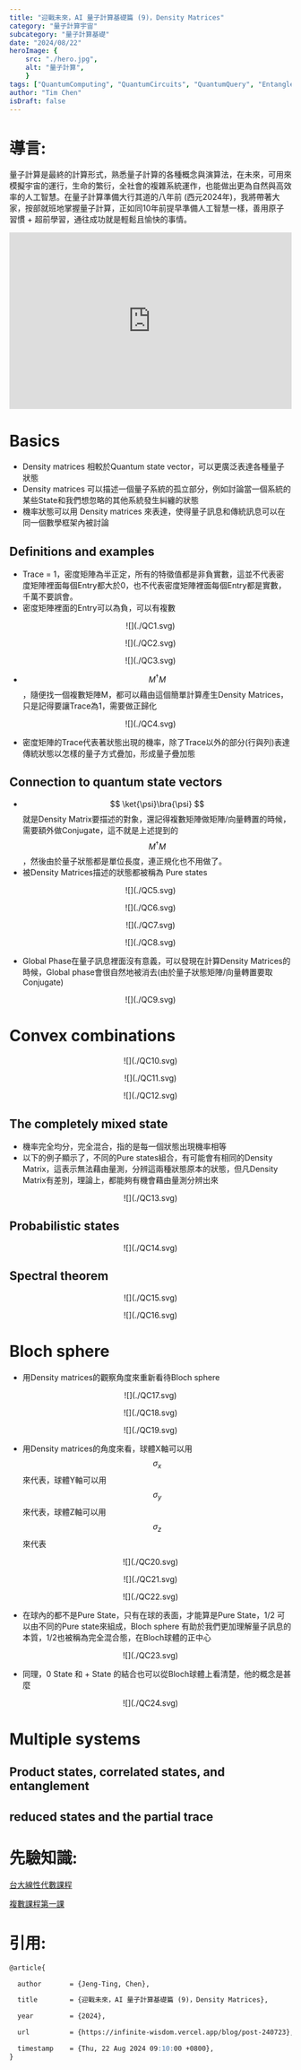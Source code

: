 ```yaml
---
title: "迎戰未來，AI 量子計算基礎篇 (9)，Density Matrices"
category: "量子計算宇宙"
subcategory: "量子計算基礎"
date: "2024/08/22"
heroImage: {
    src: "./hero.jpg",
    alt: "量子計算",
    }
tags: ["QuantumComputing", "QuantumCircuits", "QuantumQuery", "Entanglement", "ControlledNOT",'ControlledSWAP',"Qiskit", "braket", "CartesianProduct", "TensorProduct", "ProbabilityState", "independent", "AI量子計算", "量子計算基礎", "3C"]
author: "Tim Chen"
isDraft: false
---
```

# 導言:
量子計算是最終的計算形式，熟悉量子計算的各種概念與演算法，在未來，可用來模擬宇宙的運行，生命的繁衍，全社會的複雜系統運作，也能做出更為自然與高效率的人工智慧。在量子計算準備大行其道的八年前 (西元2024年)，我將帶著大家，按部就班地掌握量子計算，正如同10年前提早準備人工智慧一樣，善用原子習慣 + 超前學習，通往成功就是輕鬆且愉快的事情。

<p align="center"><iframe width="100%" height="315" src="https://www.youtube.com/embed/CeK9ry8G8HQ?si=5aBhbO5PQ799yRku" frameborder="0" allow="accelerometer; autoplay; clipboard-write; encrypted-media; gyroscope; picture-in-picture" allowfullscreen></iframe></p>

# Basics
- Density matrices 相較於Quantum state vector，可以更廣泛表達各種量子狀態
- Density matrices 可以描述一個量子系統的孤立部分，例如討論當一個系統的某些State和我們想忽略的其他系統發生糾纏的狀態
- 機率狀態可以用 Density matrices 來表達，使得量子訊息和傳統訊息可以在同一個數學框架內被討論

## Definitions and examples
- Trace = 1，密度矩陣為半正定，所有的特徵值都是非負實數，這並不代表密度矩陣裡面每個Entry都大於0，也不代表密度矩陣裡面每個Entry都是實數，千萬不要誤會。
- 密度矩陣裡面的Entry可以為負，可以有複數
<p align="center">![](./QC1.svg)</p>
<p align="center">![](./QC2.svg)</p>
<p align="center">![](./QC3.svg)</p>

- $$ M^{\dagger} M $$，隨便找一個複數矩陣M，都可以藉由這個簡單計算產生Density Matrices，只是記得要讓Trace為1，需要做正歸化
<p align="center">![](./QC4.svg)</p>

- 密度矩陣的Trace代表著狀態出現的機率，除了Trace以外的部分(行與列)表達傳統狀態以怎樣的量子方式疊加，形成量子疊加態

## Connection to quantum state vectors
- $$ \ket{\psi}\bra{\psi} $$ 就是Density Matrix要描述的對象，還記得複數矩陣做矩陣/向量轉置的時候，需要額外做Conjugate，這不就是上述提到的 $$ M^{\dagger} M $$ ，然後由於量子狀態都是單位長度，連正規化也不用做了。
- 被Density Matrices描述的狀態都被稱為 Pure states
<p align="center">![](./QC5.svg)</p>
<p align="center">![](./QC6.svg)</p>
<p align="center">![](./QC7.svg)</p>
<p align="center">![](./QC8.svg)</p>

- Global Phase在量子訊息裡面沒有意義，可以發現在計算Density Matrices的時候，Global phase會很自然地被消去(由於量子狀態矩陣/向量轉置要取Conjugate)
<p align="center">![](./QC9.svg)</p>

# Convex combinations
<p align="center">![](./QC10.svg)</p>
<p align="center">![](./QC11.svg)</p>
<p align="center">![](./QC12.svg)</p>

## The completely mixed state
- 機率完全均分，完全混合，指的是每一個狀態出現機率相等
- 以下的例子顯示了，不同的Pure states組合，有可能會有相同的Density Matrix，這表示無法藉由量測，分辨這兩種狀態原本的狀態，但凡Density Matrix有差別，理論上，都能夠有機會藉由量測分辨出來
<p align="center">![](./QC13.svg)</p>

## Probabilistic states
<p align="center">![](./QC14.svg)</p>

## Spectral theorem
<p align="center">![](./QC15.svg)</p>
<p align="center">![](./QC16.svg)</p>

# Bloch sphere
- 用Density matrices的觀察角度來重新看待Bloch sphere
<p align="center">![](./QC17.svg)</p>
<p align="center">![](./QC18.svg)</p>
<p align="center">![](./QC19.svg)</p>

- 用Density matrices的角度來看，球體X軸可以用 $$ \sigma_x $$ 來代表，球體Y軸可以用 $$ \sigma_y $$ 來代表，球體Z軸可以用 $$ \sigma_z $$ 來代表
<p align="center">![](./QC20.svg)</p>
<p align="center">![](./QC21.svg)</p>
<p align="center">![](./QC22.svg)</p>

- 在球內的都不是Pure State，只有在球的表面，才能算是Pure State，1/2 可以由不同的Pure state來組成，Bloch sphere 有助於我們更加理解量子訊息的本質，1/2也被稱為完全混合態，在Bloch球體的正中心
<p align="center">![](./QC23.svg)</p>

- 同理，0 State 和 + State 的結合也可以從Bloch球體上看清楚，他的概念是甚麼
<p align="center">![](./QC24.svg)</p>

# Multiple systems
## Product states, correlated states, and entanglement
## reduced states and the partial trace

# 先驗知識:
[台大線性代數課程](https://ocw.aca.ntu.edu.tw/ntu-ocw/ocw/cou/102S207)

[複數課程第一課](https://ocw.nthu.edu.tw/ocw/index.php?page=chapter&cid=289&chid=6153)

# 引用:
```markdown
@article{

  author       = {Jeng-Ting, Chen},

  title        = {迎戰未來，AI 量子計算基礎篇 (9)，Density Matrices},  

  year         = {2024},

  url          = {https://infinite-wisdom.vercel.app/blog/post-240723},  

  timestamp    = {Thu, 22 Aug 2024 09:10:00 +0800},
}
```